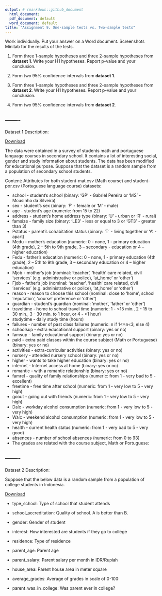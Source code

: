 ```yaml
---
output: # rmarkdown::github_document
  html_document:
  pdf_document: default
  word_document: default
title: "Assignment 9. One-sample tests vs. Two-sample tests" 
---
```


Work individually. Put your answer on a Word document. Screenshots Minitab for the results of the tests. 

1. Form three 1-sample hypotheses and three 2-sample hypotheses from **dataset 1**. Write your H1 hypotheses. Report p-value and your conclusion. 

2. Form two 95% confidence intervals from **dataset 1**.

3. Form three 1-sample hypotheses and three 2-sample hypotheses from **dataset 2**. Write your H1 hypotheses. Report p-value and your conclusion. 

4. Form two 95% confidence intervals from **dataset 2**.


-------
-------

Dataset 1 Description: 

[Download](student-mat.csv)

The data were obtained in a survey of students math and portuguese language courses in secondary school. It contains a lot of interesting social, gender and study information about students. The data has been modified for educational purpose. Suppose that the dataset is a random sample from a population of secondary school students. 

Content:
Attributes for both student-mat.csv (Math course) and student-por.csv (Portuguese language course) datasets:

- school - student's school (binary: 'GP' - Gabriel Pereira or 'MS' - Mousinho da Silveira)
- sex - student's sex (binary: 'F' - female or 'M' - male)
- age - student's age (numeric: from 15 to 22)
- address - student's home address type (binary: 'U' - urban or 'R' - rural)
- famsize - family size (binary: 'LE3' - less or equal to 3 or 'GT3' - greater than 3)
- Pstatus - parent's cohabitation status (binary: 'T' - living together or 'A' - apart)
- Medu - mother's education (numeric: 0 - none, 1 - primary education (4th grade), 2 – 5th to 9th grade, 3 – secondary - education or 4 – higher education)
- Fedu - father's education (numeric: 0 - none, 1 - primary education (4th grade), 2 – 5th to 9th grade, 3 – secondary education or 4 – higher education)
- Mjob - mother's job (nominal: 'teacher', 'health' care related, civil 'services' (e.g. administrative or police), 'at_home' or 'other')
- Fjob - father's job (nominal: 'teacher', 'health' care related, civil 'services' (e.g. administrative or police), 'at_home' or 'other')
- reason - reason to choose this school (nominal: close to 'home', school 'reputation', 'course' preference or 'other')
- guardian - student's guardian (nominal: 'mother', 'father' or 'other')
- traveltime - home to school travel time (numeric: 1 - <15 min., 2 - 15 to 30 min., 3 - 30 min. to 1 hour, or 4 - >1 hour)
- studytime - daily study time (hours)
- failures - number of past class failures (numeric: n if 1<=n<3, else 4)
- schoolsup - extra educational support (binary: yes or no)
- famsup - family educational support (binary: yes or no)
- paid - extra paid classes within the course subject (Math or Portuguese) (binary: yes or no)
- activities - extra-curricular activities (binary: yes or no)
- nursery - attended nursery school (binary: yes or no)
- higher - wants to take higher education (binary: yes or no)
- internet - Internet access at home (binary: yes or no)
- romantic - with a romantic relationship (binary: yes or no)
- famrel - quality of family relationships (numeric: from 1 - very bad to 5 - excellent)
- freetime - free time after school (numeric: from 1 - very low to 5 - very high)
- goout - going out with friends (numeric: from 1 - very low to 5 - very high)
- Dalc - workday alcohol consumption (numeric: from 1 - very low to 5 - very high)
- Walc - weekend alcohol consumption (numeric: from 1 - very low to 5 - very high)
- health - current health status (numeric: from 1 - very bad to 5 - very good)
- absences - number of school absences (numeric: from 0 to 93)
- The grades are related with the course subject, Math or Portuguese:

-------
-------

Dataset 2 Description: 

Suppose that the below data is a random sample from a population of college students in Indonesia. 

[Download](college.csv)

- type_school: Type of school that student attends

- school_accreditation: Quality of school. A is better than B.

- gender: Gender of student

- interest: How interested are students if they go to college

- residence: Type of residence

- parent_age: Parent age

- parent_salary: Parent salary per month in IDR/Rupiah

- house_area: Parent house area in meter square

- average_grades: Average of grades in scale of 0-100

- parent_was_in_college: Was parent ever in college?
